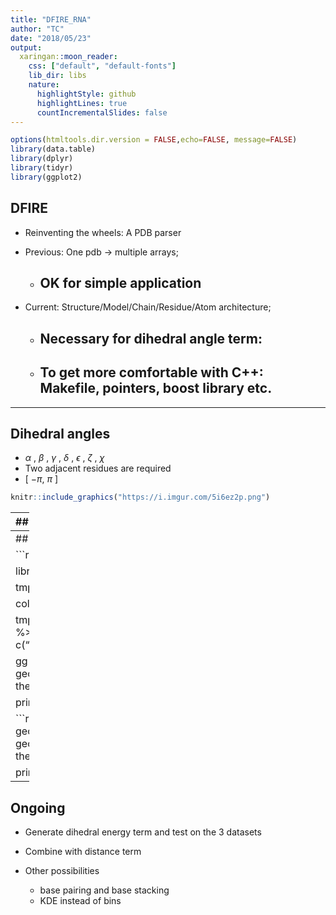 ```yaml
---
title: "DFIRE_RNA"
author: "TC"
date: "2018/05/23"
output:
  xaringan::moon_reader:
    css: ["default", "default-fonts"]
    lib_dir: libs
    nature:
      highlightStyle: github
      highlightLines: true
      countIncrementalSlides: false
---
```



```r
options(htmltools.dir.version = FALSE,echo=FALSE, message=FALSE)
library(data.table)
library(dplyr)
library(tidyr)
library(ggplot2)
```

## DFIRE 

- Reinventing the wheels: A PDB parser

- Previous: One pdb -> multiple arrays;
    - OK for simple application
--
- Current: Structure/Model/Chain/Residue/Atom architecture; 
    - Necessary for dihedral angle term:
--
    - To get more comfortable with C++: Makefile, pointers, boost library etc.
--



---

## Dihedral angles

- $\alpha$ , $\beta$ , $\gamma$ , $\delta$ , $\epsilon$ , $\zeta$ , $\chi$ 
- Two adjacent residues are required
- [ $-\pi$, $\pi$ ]

```r
knitr::include_graphics("https://i.imgur.com/5i6ez2p.png")
```


---
## Dihedral term

- From Boltzmann statistical distribution, the energy contribution $\Delta G_i(\theta_a^i)$ of **angle** $i$ ( $\alpha$ , $\beta$ , $\gamma$ , $\delta$ , $\epsilon$ , $\zeta$ , $\chi$ ) of $\theta$ **degree** can be derived as


$$
\Delta G_i(\theta_a^i)=-k_BTln\frac{f_a^{OBS}(\theta^i_a)}{f_a^{REF}(\theta_a^i)}
$$

- Observed probability 

$$f_a^{OBS}(\theta^i_a)=\frac{N_i(\theta)}{\sum_{\theta}N_i(\theta)}=\frac{N_i(\theta)}{N_i}$$

- And reference probability

$$f_i^{REF}(\theta)=\frac{\sum_{i}N_i(\theta)}{\sum_{i}\sum_{\theta}N_i(\theta)}=\frac{N(\theta)}{N}$$

---
## Distribution of different angles (all nucleotides united)

```r
library(data.table)

library(tidyr)

tmp.tbl <-fread("/home/tc/GIT/dfire_rna2/tmpdata/dihedral_distri.tab")

colnames(tmp.tbl)=c("alpha","beta","gamma","delta","epsilon","zeta","chi")

tmp.tbl2 <- tmp.tbl %>%
  gather(key="angle_type",value="angles",1:7) %>%
  mutate(angle_type=factor(angle_type,levels = c("alpha","beta","gamma","delta","epsilon","zeta","chi")))
  
gg <- ggplot(data=tmp.tbl2,aes(x=angles))+
  geom_density(aes(fill=angle_type),alpha=0.5)+
  xlim(-180,180)+
  theme_classic()+
  theme(text = element_text(size=20))

print(gg)
```

```r
gg <- ggplot(data=tmp.tbl2,aes(x=bin))+
  # geom_density(aes(fill=angle_type),alpha=0.5)+
  geom_bar(aes(fill=angle_type),position = "dodge")+
  # xlim(-180,180)+
  theme_classic()+
  theme(text = element_text(size=20))

print(gg)
```


---
## Ongoing

- Generate dihedral energy term and test on the 3 datasets

- Combine with distance term

- Other possibilities
    - base pairing and base stacking 
    - KDE instead of bins